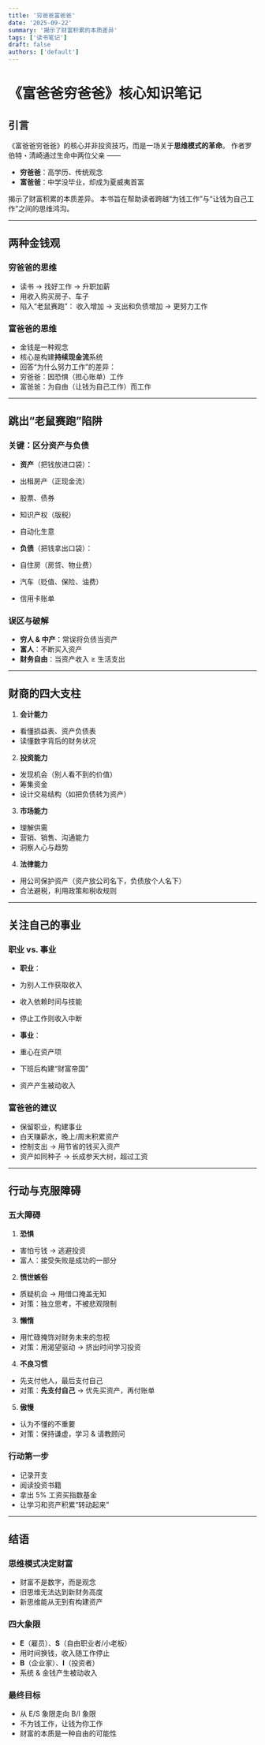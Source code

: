 ```yaml
---
title: '穷爸爸富爸爸'
date: '2025-09-22'
summary: '揭示了财富积累的本质差异'
tags: ['读书笔记']
draft: false
authors: ['default']
---
```


# 《富爸爸穷爸爸》核心知识笔记

## 引言

《富爸爸穷爸爸》的核心并非投资技巧，而是一场关于**思维模式的革命**。
作者罗伯特・清崎通过生命中两位父亲 ——

- **穷爸爸**：高学历、传统观念
- **富爸爸**：中学没毕业，却成为夏威夷首富

揭示了财富积累的本质差异。
本书旨在帮助读者跨越“为钱工作”与“让钱为自己工作”之间的思维鸿沟。

---

## 两种金钱观

### 穷爸爸的思维

- 读书 → 找好工作 → 升职加薪
- 用收入购买房子、车子
- 陷入“老鼠赛跑”：
  收入增加 → 支出和负债增加 → 更努力工作

### 富爸爸的思维

- 金钱是一种观念
- 核心是构建**持续现金流**系统
- 回答“为什么努力工作”的差异：
- 穷爸爸：因恐惧（担心账单）工作
- 富爸爸：为自由（让钱为自己工作）而工作

---

## 跳出“老鼠赛跑”陷阱

### 关键：区分资产与负债

- **资产**（把钱放进口袋）：
- 出租房产（正现金流）
- 股票、债券
- 知识产权（版税）
- 自动化生意

- **负债**（把钱拿出口袋）：
- 自住房（房贷、物业费）
- 汽车（贬值、保险、油费）
- 信用卡账单

### 误区与破解

- **穷人 & 中产**：常误将负债当资产
- **富人**：不断买入资产
- **财务自由**：当资产收入 ≥ 生活支出

---

## 财商的四大支柱

1. **会计能力**

- 看懂损益表、资产负债表
- 读懂数字背后的财务状况

2. **投资能力**

- 发现机会（别人看不到的价值）
- 筹集资金
- 设计交易结构（如把负债转为资产）

3. **市场能力**

- 理解供需
- 营销、销售、沟通能力
- 洞察人心与趋势

4. **法律能力**

- 用公司保护资产（资产放公司名下，负债放个人名下）
- 合法避税，利用政策和税收规则

---

## 关注自己的事业

### 职业 vs. 事业

- **职业**：
- 为别人工作获取收入
- 收入依赖时间与技能
- 停止工作则收入中断

- **事业**：
- 重心在资产项
- 下班后构建“财富帝国”
- 资产产生被动收入

### 富爸爸的建议

- 保留职业，构建事业
- 白天赚薪水，晚上/周末积累资产
- 控制支出 → 用节省的钱买入资产
- 资产如同种子 → 长成参天大树，超过工资

---

## 行动与克服障碍

### 五大障碍

1. **恐惧**

- 害怕亏钱 → 逃避投资
- 富人：接受失败是成功的一部分

2. **愤世嫉俗**

- 质疑机会 → 用借口掩盖无知
- 对策：独立思考，不被悲观限制

3. **懒惰**

- 用忙碌掩饰对财务未来的忽视
- 对策：用渴望驱动 → 挤出时间学习投资

4. **不良习惯**

- 先支付他人，最后支付自己
- 对策：**先支付自己** → 优先买资产，再付账单

5. **傲慢**

- 认为不懂的不重要
- 对策：保持谦虚，学习 & 请教顾问

### 行动第一步

- 记录开支
- 阅读投资书籍
- 拿出 5% 工资买指数基金
- 让学习和资产积累“转动起来”

---

## 结语

### 思维模式决定财富

- 财富不是数字，而是观念
- 旧思维无法达到新财务高度
- 新思维能从无到有构建资产

### 四大象限

- **E**（雇员）、**S**（自由职业者/小老板）
- 用时间换钱，收入随工作停止
- **B**（企业家）、**I**（投资者）
- 系统 & 金钱产生被动收入

### 最终目标

- 从 E/S 象限走向 B/I 象限
- 不为钱工作，让钱为你工作
- 财富的本质是一种自由的可能性
